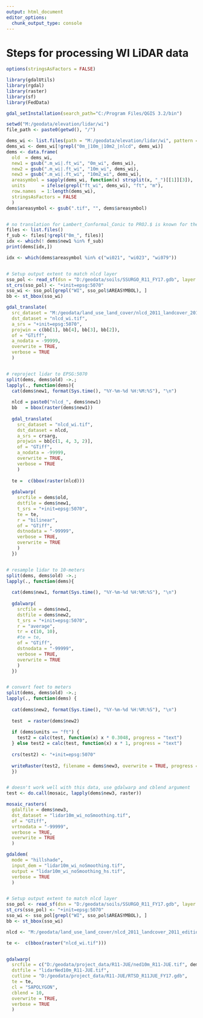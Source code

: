 ---
output: html_document
editor_options: 
  chunk_output_type: console
---

# Steps for processing WI LiDAR data

```{r}
options(stringsAsFactors = FALSE)

library(gdalUtils)
library(rgdal)
library(raster)
library(sf)
library(FedData)

gdal_setInstallation(search_path="C:/Program Files/QGIS 3.2/bin")

setwd("M:/geodata/elevation/lidar/wi")
file_path <- paste0(getwd(), "/")

dems_wi <- list.files(path = "M:/geodata/elevation/lidar/wi", pattern = ".tif$")
dems_wi <- dems_wi[!grepl("0m_|10m_|10m2_|nlcd", dems_wi)]
dems <- data.frame(
  old  = dems_wi, 
  new1 = gsub(".m_wi|.ft_wi", "0m_wi", dems_wi), 
  new2 = gsub(".m_wi|.ft_wi", "10m_wi", dems_wi),
  new3 = gsub(".m_wi|.ft_wi", "10m2_wi", dems_wi),
  areasymbol = sapply(dems_wi, function(x) strsplit(x, "_")[[1]][3]),
  units      = ifelse(grepl("ft_wi", dems_wi), "ft", "m"),
  row.names  = 1:length(dems_wi),
  stringsAsFactors = FALSE
  )
dems$areasymbol <- gsub(".tif", "", dems$areasymbol)


# no translation for Lambert_Conformal_Conic to PROJ.$ is known for the following files, must do manually with ArcGIS
files <- list.files()
f_sub <- files[!grepl("0m_", files)]
idx <- which(! dems$new1 %in% f_sub)
print(dems[idx,])

idx <- which(dems$areasymbol %in% c("wi021", "wi023", "wi079"))


# Setup output extent to match nlcd layer
sso_pol <- read_sf(dsn = "D:/geodata/soils/SSURGO_R11_FY17.gdb", layer = "SAPOLYGON")
st_crs(sso_pol) <- "+init=epsg:5070"
sso_wi <- sso_pol[grepl("WI", sso_pol$AREASYMBOL), ]
bb <- st_bbox(sso_wi)

gdal_translate(
  src_dataset = "M:/geodata/land_use_land_cover/nlcd_2011_landcover_2011_edition_2014_03_31.img",
  dst_dataset = "nlcd_wi.tif",
  a_srs = "+init=epsg:5070",
  projwin = c(bb[1], bb[4], bb[3], bb[2]),
  of = "GTiff",
  a_nodata = -99999,
  overwrite = TRUE,
  verbose = TRUE
  )


# reproject lidar to EPSG:5070
split(dems, dems$old) ->.;
lapply(., function(dems){
  cat(dems$new1, format(Sys.time(), "%Y-%m-%d %H:%M:%S"), "\n")
  
  nlcd = paste0("nlcd_", dems$new1)
  bb   = bbox(raster(dems$new1))
  
  gdal_translate(
    src_dataset = "nlcd_wi.tif",
    dst_dataset = nlcd,
    a_srs = crsarg,
    projwin = bb[c(1, 4, 3, 2)],
    of = "GTiff",
    a_nodata = -99999,
    overwrite = TRUE,
    verbose = TRUE
    )
  
  te =  c(bbox(raster(nlcd)))
  
  gdalwarp(
    srcfile = dems$old,
    dstfile = dems$new1,
    t_srs = "+init=epsg:5070",
    te = te,
    r = "bilinear",
    of = "GTiff",
    dstnodata = "-99999",
    verbose = TRUE,
    overwrite = TRUE
    )
  })


# resample lidar to 10-meters
split(dems, dems$old) ->.;
lapply(., function(dems){
  
  cat(dems$new1, format(Sys.time(), "%Y-%m-%d %H:%M:%S"), "\n")
  
  gdalwarp(
    srcfile = dems$new1,
    dstfile = dems$new2,
    t_srs = "+init=epsg:5070",
    r = "average",
    tr = c(10, 10),
    #te = te,
    of = "GTiff",
    dstnodata = "-99999",
    verbose = TRUE,
    overwrite = TRUE
    )
  })


# convert feet to meters
split(dems, dems$old) ->.;
lapply(., function(dems) {
  
  cat(dems$new2, format(Sys.time(), "%Y-%m-%d %H:%M:%S"), "\n")
  
  test  = raster(dems$new2)
  
  if (dems$units == "ft") {
    test2 = calc(test, function(x) x * 0.3048, progress = "text")
  } else test2 = calc(test, function(x) x * 1, progress = "text")
  
  crs(test2) <- "+init=epsg:5070"
  
  writeRaster(test2, filename = dems$new3, overwrite = TRUE, progress = "text")
  })


# doesn't work well with this data, use gdalwarp and cblend argument
test <- do.call(mosaic, lapply(dems$new3, raster))

mosaic_rasters(
  gdalfile = dems$new3,
  dst_dataset = "lidar10m_wi_noSmoothing.tif",
  of = "GTiff",
  vrtnodata = "-99999",
  verbose = TRUE,
  overwrite = TRUE
  )

gdaldem(
  mode = "hillshade",
  input_dem = "lidar10m_wi_noSmoothing.tif",
  output = "lidar10m_wi_noSmoothing_hs.tif",
  verbose = TRUE
  )


# Setup output extent to match nlcd layer
sso_pol <- read_sf(dsn = "D:/geodata/soils/SSURGO_R11_FY17.gdb", layer = "SAPOLYGON")
st_crs(sso_pol) <- "+init=epsg:5070"
sso_wi <- sso_pol[grepl("WI", sso_pol$AREASYMBOL), ]
bb <- st_bbox(sso_wi)

nlcd <- "M:/geodata/land_use_land_cover/nlcd_2011_landcover_2011_edition_2014_03_31.img"

te <-  c(bbox(raster("nlcd_wi.tif")))


gdalwarp(
  srcfile = c("D:/geodata/project_data/R11-JUE/ned10m_R11-JUE.tif", dems$new3),
  dstfile = "lidarNed10m_R11-JUE.tif",
  cutline = "D:/geodata/project_data/R11-JUE/RTSD_R11JUE_FY17.gdb",
  te = te,
  cl = "SAPOLYGON",
  cblend = 10,
  overwrite = TRUE,
  verbose = TRUE
  )

```

